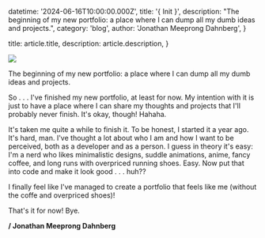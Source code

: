   datetime: '2024-06-16T10:00:00.000Z',
  title: '{ Init }',
  description:
    "The beginning of my new portfolio: a place where I can dump all my dumb ideas and projects.",
  category: 'blog',
  author: 'Jonathan Meeprong Dahnberg',
}

  title: article.title,
  description: article.description,
}

![](./anime-tired.gif)

The beginning of my new portfolio: a place where I can dump all my dumb ideas and projects.

So . . . I've finished my new portfolio, at least for now. My intention with it is just to have a place where I can share my thoughts and projects that I'll probably never finish. It's okay, though! Hahaha.

It's taken me quite a while to finish it. To be honest, I started it a year ago. It's hard, man. I've thought a lot about who I am and how I want to be perceived, both as a developer and as a person. I guess in theory it's easy: I'm a nerd who likes minimalistic designs, suddle animations, anime, fancy coffee, and long runs with overpriced running shoes. Easy. Now put that into code and make it look good . . . huh??

I finally feel like I've managed to create a portfolio that feels like me (without the coffe and overpriced shoes)!

That's it for now! Bye.

**/ Jonathan Meeprong Dahnberg**
